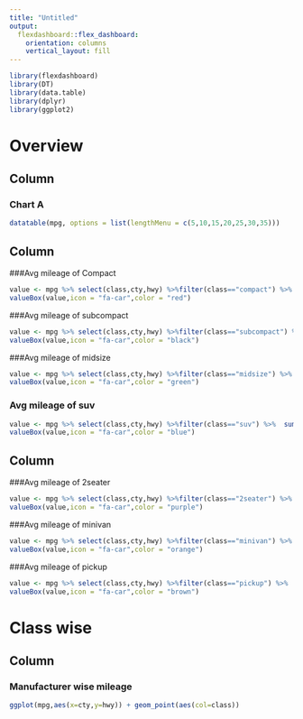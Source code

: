 ---
title: "Untitled"
output: 
  flexdashboard::flex_dashboard:
    orientation: columns
    vertical_layout: fill
---

```{r setup, include=FALSE}
library(flexdashboard)
library(DT)
library(data.table)
library(dplyr)
library(ggplot2)
```

Overview
=======================================================================

Column {data-width=350}
-----------------------------------------------------------------------

### Chart A

```{r}
datatable(mpg, options = list(lengthMenu = c(5,10,15,20,25,30,35)))
```

Column {data-width=350}
-----------------------------------------------------------------------

###Avg mileage of Compact

```{r}
value <- mpg %>% select(class,cty,hwy) %>%filter(class=="compact") %>%  summarise(round(mean(cty+hwy)))
valueBox(value,icon = "fa-car",color = "red")
```

###Avg mileage of subcompact

```{r}
value <- mpg %>% select(class,cty,hwy) %>%filter(class=="subcompact") %>%  summarise(round(mean(cty+hwy)))
valueBox(value,icon = "fa-car",color = "black")
```

###Avg mileage of midsize

```{r}
value <- mpg %>% select(class,cty,hwy) %>%filter(class=="midsize") %>%  summarise(round(mean(cty+hwy)))
valueBox(value,icon = "fa-car",color = "green")
```


### Avg mileage of suv
```{r}
value <- mpg %>% select(class,cty,hwy) %>%filter(class=="suv") %>%  summarise(round(mean(cty+hwy)))
valueBox(value,icon = "fa-car",color = "blue")
```

Column {data-width=325}
------------------------------------------------------------------------------------------------------
###Avg mileage of 2seater 

```{r}
value <- mpg %>% select(class,cty,hwy) %>%filter(class=="2seater") %>%  summarise(round(mean(cty+hwy)))
valueBox(value,icon = "fa-car",color = "purple")
```

###Avg mileage of minivan

```{r}
value <- mpg %>% select(class,cty,hwy) %>%filter(class=="minivan") %>%  summarise(round(mean(cty+hwy)))
valueBox(value,icon = "fa-car",color = "orange")
```


###Avg mileage of pickup

```{r}
value <- mpg %>% select(class,cty,hwy) %>%filter(class=="pickup") %>%  summarise(round(mean(cty+hwy)))
valueBox(value,icon = "fa-car",color = "brown")
```

Class wise
====================================================================================================

Column
----------------------------------------------------------------------------------------------------

### Manufacturer wise mileage

```{r}
ggplot(mpg,aes(x=cty,y=hwy)) + geom_point(aes(col=class))
```

